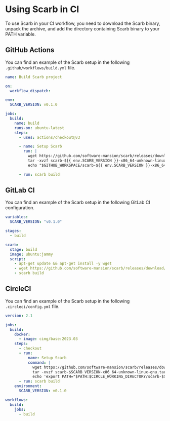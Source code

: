 # Using Scarb in CI

To use Scarb in your CI workflow, you need to download the Scarb binary, unpack the archive, and add the directory
containing Scarb binary to your PATH variable.

## GitHub Actions

You can find an example of the Scarb setup in the following `.github/workflows/build.yml` file.

```yaml copy
name: Build Scarb project

on:
  workflow_dispatch:

env:
  SCARB_VERSION: v0.1.0

jobs:
  build:
    name: build
    runs-on: ubuntu-latest
    steps:
      - uses: actions/checkout@v3

      - name: Setup Scarb
        run: |
          wget https://github.com/software-mansion/scarb/releases/download/${{ env.SCARB_VERSION }}/scarb-${{ env.SCARB_VERSION }}-x86_64-unknown-linux-gnu.tar.gz
          tar -xvzf scarb-${{ env.SCARB_VERSION }}-x86_64-unknown-linux-gnu.tar.gz
          echo "$GITHUB_WORKSPACE/scarb-${{ env.SCARB_VERSION }}-x86_64-unknown-linux-gnu/bin" >> $GITHUB_PATH

      - run: scarb build
```

## GitLab CI

You can find an example of the Scarb setup in the following GitLab CI configuration.

```yaml copy
variables:
  SCARB_VERSION: "v0.1.0"

stages:
  - build

scarb:
  stage: build
  image: ubuntu:jammy
  script:
    - apt-get update && apt-get install -y wget
    - wget https://github.com/software-mansion/scarb/releases/download/$SCARB_VERSION/scarb-$SCARB_VERSION-x86_64-unknown-linux-gnu.tar.gz && tar -xvzf scarb-$SCARB_VERSION-x86_64-unknown-linux-gnu.tar.gz && export PATH="$PATH:$CI_BUILDS_DIR/$CI_PROJECT_PATH/scarb-$SCARB_VERSION-x86_64-unknown-linux-gnu/bin"
    - scarb build
```

## CircleCI

You can find an example of the Scarb setup in the following `.circleci/config.yml` file.

```yaml copy
version: 2.1

jobs:
  build:
    docker:
      - image: cimg/base:2023.03
    steps:
      - checkout
      - run:
          name: Setup Scarb
          command: |
            wget https://github.com/software-mansion/scarb/releases/download/$SCARB_VERSION/scarb-$SCARB_VERSION-x86_64-unknown-linux-gnu.tar.gz
            tar -xvzf scarb-$SCARB_VERSION-x86_64-unknown-linux-gnu.tar.gz
            echo 'export PATH="$PATH:$CIRCLE_WORKING_DIRECTORY/scarb-$SCARB_VERSION-x86_64-unknown-linux-gnu/bin"' >> "$BASH_ENV"
      - run: scarb build
    environment:
      SCARB_VERSION: v0.1.0

workflows:
  build:
    jobs:
      - build
```
